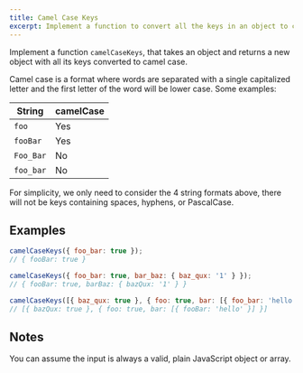 ```yaml
---
title: Camel Case Keys
excerpt: Implement a function to convert all the keys in an object to camel case
---
```


Implement a function `camelCaseKeys`, that takes an object and returns a new object with all its keys converted to camel case.

Camel case is a format where words are separated with a single capitalized letter and the first letter of the word will be lower case. Some examples:

| String    | camelCase |
| --------- | --------- |
| `foo`     | Yes       |
| `fooBar`  | Yes       |
| `Foo_Bar` | No        |
| `foo_bar` | No        |

For simplicity, we only need to consider the 4 string formats above, there will not be keys containing spaces, hyphens, or PascalCase.

## Examples

```js
camelCaseKeys({ foo_bar: true });
// { fooBar: true }

camelCaseKeys({ foo_bar: true, bar_baz: { baz_qux: '1' } });
// { fooBar: true, barBaz: { bazQux: '1' } }

camelCaseKeys([{ baz_qux: true }, { foo: true, bar: [{ foo_bar: 'hello' }] }]);
// [{ bazQux: true }, { foo: true, bar: [{ fooBar: 'hello' }] }]
```

## Notes

You can assume the input is always a valid, plain JavaScript object or array.
